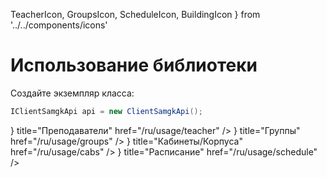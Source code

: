   TeacherIcon,
  GroupsIcon,
  ScheduleIcon,
  BuildingIcon
} from '../../components/icons'

# Использование библиотеки
Создайте экземпляр класса:
```csharp
IClientSamgkApi api = new ClientSamgkApi();
```

<Cards>
  <Cards.Card
    icon={<TeacherIcon/>}
    title="Преподаватели"
    href="/ru/usage/teacher"
  />
  <Cards.Card
    icon={<GroupsIcon/>}
    title="Группы"
    href="/ru/usage/groups"
  />
  <Cards.Card
    icon={<BuildingIcon/>}
    title="Кабинеты/Корпуса"
    href="/ru/usage/cabs"
  />
  <Cards.Card
    icon={<ScheduleIcon/>}
    title="Расписание"
    href="/ru/usage/schedule"
  />
</Cards>